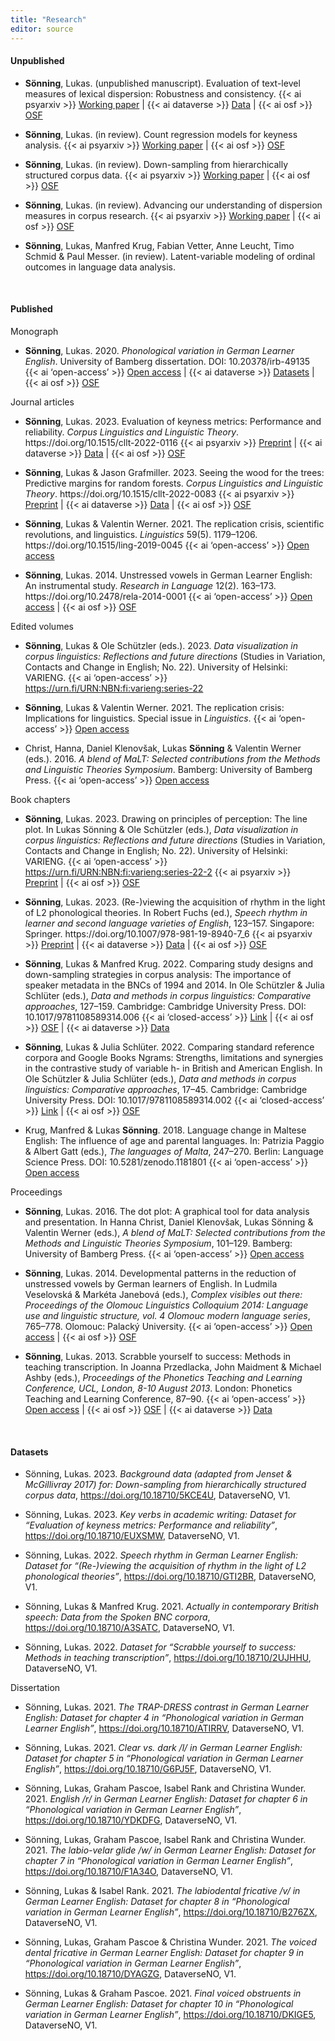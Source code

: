 ```yaml
---
title: "Research"
editor: source
---
```



#### Unpublished

- **Sönning**, Lukas. (unpublished manuscript). Evaluation of text-level measures of lexical dispersion: Robustness and consistency.   {{< ai psyarxiv >}} [Working paper](https://psyarxiv.com/h9mvs/) | {{< ai dataverse >}} [Data](https://doi.org/10.18710/MNVB36) | {{< ai osf >}} [OSF](https://osf.io/rpfb8/) 

- **Sönning**, Lukas. (in review). Count regression models for keyness analysis.   {{< ai psyarxiv >}} [Working paper](https://psyarxiv.com/25mwj/) | {{< ai osf >}} [OSF](https://osf.io/mc26t/)

- **Sönning**, Lukas. (in review). Down-sampling from hierarchically structured corpus data.   {{< ai psyarxiv >}} [Working paper](https://psyarxiv.com/4vtja/) | {{< ai osf >}} [OSF](https://osf.io/7ernz/)

- **Sönning**, Lukas. (in review). Advancing our understanding of dispersion measures in corpus research.    {{< ai psyarxiv >}} [Working paper](https://psyarxiv.com/ns4q9/) | {{< ai osf >}} [OSF](https://osf.io/nhw2y/)

- **Sönning**, Lukas, Manfred Krug, Fabian Vetter, Anne Leucht, Timo Schmid & Paul Messer. (in review). Latent-variable modeling of ordinal outcomes in language data analysis.


\  

#### Published

Monograph

- **Sönning**, Lukas. 2020. *Phonological variation in German Learner English*. University of Bamberg dissertation. DOI: 10.20378/irb-49135   {{< ai 'open-access' >}} [Open access](https://fis.uni-bamberg.de/bitstream/uniba/49135/3/fisba49135_A3a.pdf) | {{< ai dataverse >}} [Datasets](#data-diss) | {{< ai osf >}}  [OSF](https://osf.io/2pdh6/)


Journal articles

- **Sönning**, Lukas. 2023. Evaluation of keyness metrics: Performance and reliability. *Corpus Linguistics and Linguistic Theory*. https://doi.org/10.1515/cllt-2022-0116 {{< ai psyarxiv >}} [Preprint](https://psyarxiv.com/eb2n9/) | {{< ai dataverse >}} [Data](https://doi.org/10.18710/EUXSMW) | {{< ai osf >}} [OSF](https://osf.io/kcwus/)

- **Sönning**, Lukas & Jason Grafmiller. 2023. Seeing the wood for the trees: Predictive margins for random forests. *Corpus Linguistics and Linguistic Theory*. https://doi.org/10.1515/cllt-2022-0083  {{< ai psyarxiv >}} [Preprint](https://psyarxiv.com/jr8yk/) | {{< ai dataverse >}} [Data](https://doi.org/10.18710/R7HM8J) | {{< ai osf >}} [OSF](https://osf.io/4tuv2)

- **Sönning**, Lukas & Valentin Werner. 2021. The replication crisis, scientific revolutions, and linguistics. *Linguistics* 59(5). 1179–1206. https://doi.org/10.1515/ling-2019-0045   {{< ai 'open-access' >}} [Open access](https://doi.org/10.1515/ling-2019-0045)  

- **Sönning**, Lukas. 2014. Unstressed vowels in German Learner English: An instrumental study. *Research in Language* 12(2). 163–173. https://doi.org/10.2478/rela-2014-0001   {{< ai 'open-access' >}} [Open access](https://digijournals.uni.lodz.pl/rela/vol12/iss2/4/) | {{< ai osf >}} [OSF](https://osf.io/48ejg/)

  
Edited volumes

- **Sönning**, Lukas & Ole Schützler (eds.). 2023. *Data visualization in corpus linguistics: Reflections and future directions* (Studies in Variation, Contacts and Change in English; No. 22). University of Helsinki: VARIENG.  {{< ai 'open-access' >}}  [https://urn.fi/URN:NBN:fi:varieng:series-22](https://urn.fi/URN:NBN:fi:varieng:series-22)

- **Sönning**, Lukas & Valentin Werner. 2021. The replication crisis: Implications for linguistics. Special issue in *Linguistics*.   {{< ai 'open-access' >}} [Open access](https://www.degruyter.com/journal/key/ling/59/5/html)  

- Christ, Hanna, Daniel Klenovšak, Lukas **Sönning** & Valentin Werner (eds.). 2016. *A blend of MaLT: Selected contributions from the Methods and Linguistic Theories Symposium*. Bamberg: University of Bamberg Press.   {{< ai 'open-access' >}} [Open access](https://fis.uni-bamberg.de/bitstream/uniba/41360/1/BABEL15WernerMaLTopusse_A3a.pdf)


Book chapters

- **Sönning**, Lukas. 2023. Drawing on principles of perception: The line plot. In Lukas Sönning & Ole Schützler (eds.), *Data visualization in corpus linguistics: Reflections and future directions* (Studies in Variation, Contacts and Change in English; No. 22). University of Helsinki: VARIENG.  {{< ai 'open-access' >}}  [https://urn.fi/URN:NBN:fi:varieng:series-22-2](https://urn.fi/URN:NBN:fi:varieng:series-22-2)  {{< ai psyarxiv >}} [Preprint](https://psyarxiv.com/tjfz5/) | {{< ai osf >}} [OSF](https://osf.io/ksr5a)

- **Sönning**, Lukas. 2023. (Re-)viewing the acquisition of rhythm in the light of L2 phonological theories. In Robert Fuchs (ed.), *Speech rhythm in learner and second language varieties of English*, 123–157. Singapore: Springer. https://doi.org/10.1007/978-981-19-8940-7_6  {{< ai psyarxiv >}} [Preprint](https://psyarxiv.com/x36jh/) | {{< ai dataverse >}} [Data](https://doi.org/10.18710/GTI2BR) | {{< ai osf >}} [OSF](https://osf.io/25kq4) 

- **Sönning**, Lukas & Manfred Krug. 2022. Comparing study designs and down-sampling strategies in corpus analysis: The importance of speaker metadata in the BNCs of 1994 and 2014. In Ole Schützler & Julia Schlüter (eds.), *Data and methods in corpus linguistics: Comparative approaches*, 127–159. Cambridge: Cambridge University Press. DOI: 10.1017/9781108589314.006   {{< ai 'closed-access' >}} [Link](https://doi.org/10.1017/9781108589314.006) | {{< ai osf >}} [OSF](https://osf.io/v3byq/) | {{< ai dataverse >}} [Data](https://doi.org/10.18710/A3SATC)

- **Sönning**, Lukas & Julia Schlüter. 2022. Comparing standard reference corpora and Google Books Ngrams: Strengths, limitations and synergies in the contrastive study of variable h- in British and American English. In Ole Schützler & Julia Schlüter (eds.), *Data and methods in corpus linguistics: Comparative approaches*, 17–45. Cambridge: Cambridge University Press. DOI: 10.1017/9781108589314.002   {{< ai 'closed-access' >}} [Link](https://doi.org/10.1017/9781108589314.002) | {{< ai osf >}} [OSF](https://osf.io/47p6u/)  

- Krug, Manfred & Lukas **Sönning**. 2018. Language change in Maltese English: The influence of age and parental languages. In: Patrizia Paggio & Albert Gatt (eds.), *The languages of Malta*, 247–270. Berlin: Language Science Press. DOI: 10.5281/zenodo.1181801   {{< ai 'open-access' >}} [Open access](https://doi.org/10.5281/zenodo.1181801)


Proceedings

- **Sönning**, Lukas. 2016. The dot plot: A graphical tool for data analysis and presentation. In Hanna Christ, Daniel Klenovšak, Lukas Sönning & Valentin Werner (eds.), *A blend of MaLT: Selected contributions from the Methods and Linguistic Theories Symposium*, 101–129. Bamberg: University of Bamberg Press.   {{< ai 'open-access' >}} [Open access](https://fis.uni-bamberg.de/bitstream/uniba/41360/1/BABEL15WernerMaLTopusse_A3a.pdf)  

- **Sönning**, Lukas. 2014. Developmental patterns in the reduction of unstressed vowels by German learners of English. In Ludmila Veselovská & Markéta Janebová (eds.), *Complex visibles out there: Proceedings of the Olomouc Linguistics Colloquium 2014: Language use and linguistic structure, vol. 4 Olomouc modern language series*, 765–778. Olomouc: Palacký University.   {{< ai 'open-access' >}} [Open access](https://osf.io/kn4gp) | {{< ai osf >}} [OSF](https://osf.io/v5hrb/)

- **Sönning**, Lukas. 2013. Scrabble yourself to success: Methods in teaching transcription. In Joanna Przedlacka, John Maidment & Michael Ashby (eds.), *Proceedings of the Phonetics Teaching and Learning Conference, UCL, London, 8-10 August 2013*. London: Phonetics Teaching and Learning Conference, 87–90.  {{< ai 'open-access' >}} [Open access](https://fis.uni-bamberg.de/bitstream/uniba/2422/2/fisba2422.pdf) | {{< ai osf >}} [OSF](https://osf.io/vxgmu/) | {{< ai dataverse >}} [Data](https://doi.org/10.18710/2UJHHU) 

\  

#### Datasets

- Sönning, Lukas. 2023. *Background data (adapted from Jenset & McGillivray 2017) for: Down-sampling from hierarchically structured corpus data*, [https://doi.org/10.18710/5KCE4U](https://doi.org/10.18710/5KCE4U), DataverseNO, V1.

- Sönning, Lukas. 2023. *Key verbs in academic writing: Dataset for "Evaluation of keyness metrics: Performance and reliability"*, [https://doi.org/10.18710/EUXSMW](https://doi.org/10.18710/EUXSMW), DataverseNO, V1.

- Sönning, Lukas. 2022. *Speech rhythm in German Learner English: Dataset for "(Re-)viewing the acquisition of rhythm in the light of L2 phonological theories"*, [https://doi.org/10.18710/GTI2BR](https://doi.org/10.18710/GTI2BR), DataverseNO, V1.

- Sönning, Lukas & Manfred Krug. 2021. *Actually in contemporary British speech: Data from the Spoken BNC corpora*, [https://doi.org/10.18710/A3SATC](https://doi.org/10.18710/A3SATC), DataverseNO, V1.

- Sönning, Lukas. 2022. *Dataset for "Scrabble yourself to success: Methods in teaching transcription"*, [https://doi.org/10.18710/2UJHHU](https://doi.org/10.18710/2UJHHU), DataverseNO, V1.


####### Dissertation {#data-diss}

- Sönning, Lukas. 2021. *The TRAP-DRESS contrast in German Learner English: Dataset for chapter 4 in "Phonological variation in German Learner English"*, [https://doi.org/10.18710/ATIRRV](https://doi.org/10.18710/ATIRRV), DataverseNO, V1.

- Sönning, Lukas. 2021. *Clear vs. dark /l/ in German Learner English: Dataset for chapter 5 in "Phonological variation in German Learner English"*, [https://doi.org/10.18710/G6PJ5F](https://doi.org/10.18710/G6PJ5F), DataverseNO, V1.

- Sönning, Lukas, Graham Pascoe, Isabel Rank and Christina Wunder. 2021. *English /r/ in German Learner English: Dataset for chapter 6 in "Phonological variation in German Learner English"*, [https://doi.org/10.18710/YDKDFG](https://doi.org/10.18710/YDKDFG), DataverseNO, V1.

- Sönning, Lukas, Graham Pascoe, Isabel Rank and Christina Wunder. 2021. *The labio-velar glide /w/ in German Learner English: Dataset for chapter 7 in "Phonological variation in German Learner English"*, [https://doi.org/10.18710/F1A34O](https://doi.org/10.18710/F1A34O), DataverseNO, V1.

- Sönning, Lukas & Isabel Rank. 2021. *The labiodental fricative /v/ in German Learner English: Dataset for chapter 8 in "Phonological variation in German Learner English"*, [https://doi.org/10.18710/B276ZX](https://doi.org/10.18710/B276ZX), DataverseNO, V1.

- Sönning, Lukas, Graham Pascoe & Christina Wunder. 2021. *The voiced dental fricative in German Learner English: Dataset for chapter 9 in "Phonological variation in German Learner English"*, [https://doi.org/10.18710/DYAGZG](https://doi.org/10.18710/DYAGZG), DataverseNO, V1.

- Sönning, Lukas & Graham Pascoe. 2021. *Final voiced obstruents in German Learner English: Dataset for chapter 10 in "Phonological variation in German Learner English"*, [https://doi.org/10.18710/DKIGE5](https://doi.org/10.18710/DKIGE5), DataverseNO, V1.




